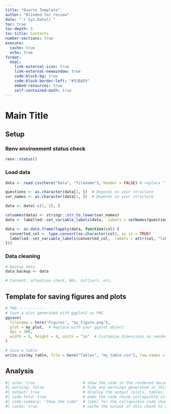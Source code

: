 ```yaml
---
title: "Quarto Template"
author: "Blinded for review"
date: "`r Sys.Date()`"
toc: true
toc-depth: 5
toc-title: Contents
number-sections: true
execute:
  cache: true
  echo: true
format:
  html: 
    link-external-icon: true
    link-external-newwindow: true
    code-block-bg: true
    code-block-border-left: "#31BAE9"
    embed-resources: true
    self-contained-math: true
---
```


# Main Title

## Setup

### Renv environment status check
```r
renv::status()
```

### Load data
```r
data <- read.csv(here("Data", "filename"), header = FALSE) # replace "filename" with your actual file name

questions <- as.character(data[2, ])  # Depends on your structure
var_names <- as.character(data[1, ])  # Depends on your structure

data <- data[-c(1, 2), ]

colnames(data) <- stringr::str_to_lower(var_names)
data <- labelled::set_variable_labels(data, .labels = setNames(questions, colnames(data)))

data <- as.data.frame(lapply(data, function(col) {
  converted_col <- type.convert(as.character(col), as.is = TRUE)
  labelled::set_variable_labels(converted_col, .labels = attr(col, "label"))
}))
```

### Data cleaning
```r
# Backup data
data_backup <- data

# Consent, attention check, NAs, outliers, etc.
```

## Template for saving figures and plots
```r
# PNG ------------
# Save a plot generated with ggplot2 as PNG
ggsave(
  filename = here("Figures", "my_figure.png"),
  plot = my_plot,  # Replace with your ggplot object
  dpi = 300,
  width = 6, height = 4, units = "in"  # Customize dimensions as needed (inches)
)

# Save a table
write.csv(my_table, file = here("Tables", "my_table.csv"), row.names = FALSE)
```

## Analysis
```r
#| echo: true                     # show the code in the rendered document
#| warning: false                 # hide any warnings generated in this code chunk
#| output: true                   # display the output (plots, tables, text) from this chunk
#| code-fold: true                # make the code chunk collapsible in the document (folded by default)
#| code-summary: "Show the code"  # label for the collapsible code chunk
#| cache: true                    # cache the output of this chunk to speed up future renders

```


